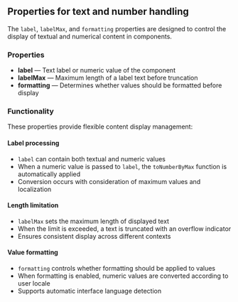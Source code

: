 ## Properties for text and number handling

The `label`, `labelMax`, and `formatting` properties are designed to control the display of textual and numerical content in components.

### Properties

- **label** — Text label or numeric value of the component
- **labelMax** — Maximum length of a label text before truncation
- **formatting** — Determines whether values should be formatted before display

### Functionality

These properties provide flexible content display management:

#### Label processing
- `label` can contain both textual and numeric values
- When a numeric value is passed to `label`, the `toNumberByMax` function is automatically applied
- Conversion occurs with consideration of maximum values and localization

#### Length limitation
- `labelMax` sets the maximum length of displayed text
- When the limit is exceeded, a text is truncated with an overflow indicator
- Ensures consistent display across different contexts

#### Value formatting
- `formatting` controls whether formatting should be applied to values
- When formatting is enabled, numeric values are converted according to user locale
- Supports automatic interface language detection
